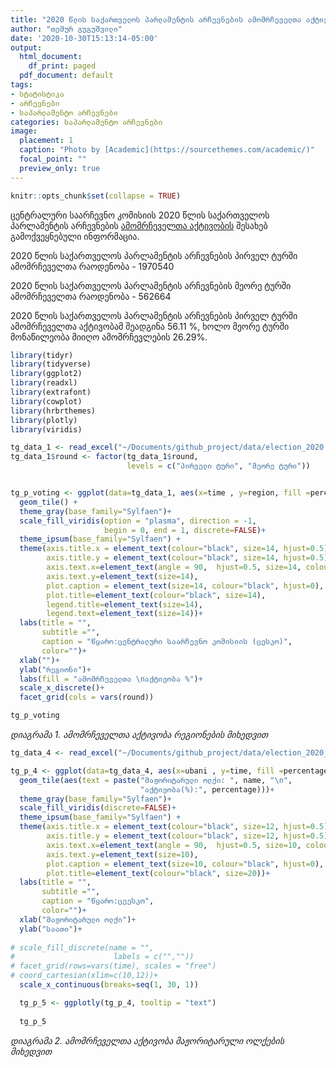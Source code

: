 ```yaml
---
title: "2020 წლის საქართველოს პარლამენტის არჩევნების ამომრჩეველთა აქტივობა"
author: "თემურ გუგუშვილი"
date: '2020-10-30T15:13:14-05:00'
output:
  html_document:
    df_print: paged
  pdf_document: default
tags:
- სტატისტიკა
- არჩევნები
- საპარლამენტო არჩევნები
categories: საპარლამენტო არჩევნები
image:
  placement: 1
  caption: "Photo by [Academic](https://sourcethemes.com/academic/)"
  focal_point: ""
  preview_only: true
---
```


```r
knitr::opts_chunk$set(collapse = TRUE)
```

ცენტრალური საარჩევნო კომისიის 2020 წლის საქართველოს პარლამენტის არჩევნების [ამომრჩეველთა აქტივობის](https://cesko.ge/geo/static/2938) შესახებ გამოქვეყნებული ინფორმაცია. 

2020 წლის საქართველოს პარლამენტის არჩევნების პირველ ტურში ამომრჩეველთა რაოდენობა - 1970540

2020 წლის საქართველოს პარლამენტის არჩევნების მეორე ტურში ამომრჩეველთა რაოდენობა - 562664

2020 წლის საქართველოს პარლამენტის არჩევნების პირველ ტურში ამომრჩეველთა აქტივობამ შეადგინა 56.11 %, ხოლო მეორე ტურში მონაწილეობა მიიღო ამომრჩევლების 26.29%.

```r
library(tidyr)
library(tidyverse)
library(ggplot2)
library(readxl)
library(extrafont)
library(cowplot)
library(hrbrthemes)
library(plotly)
library(viridis)
```


```r

tg_data_1 <- read_excel("~/Documents/github_project/data/election_2020.xlsx")
tg_data_1$round <- factor(tg_data_1$round, 
                          levels = c("პირველი ტური", "მეორე ტური"))


tg_p_voting <- ggplot(data=tg_data_1, aes(x=time , y=region, fill =percentage)) +
  geom_tile() +
  theme_gray(base_family="Sylfaen")+
  scale_fill_viridis(option = "plasma", direction = -1,
                     begin = 0, end = 1, discrete=FALSE)+
  theme_ipsum(base_family="Sylfaen") +
  theme(axis.title.x = element_text(colour="black", size=14, hjust=0.5),
        axis.title.y = element_text(colour="black", size=14, hjust=0.5),
        axis.text.x=element_text(angle = 90,  hjust=0.5, size=14, colour="black"),
        axis.text.y=element_text(size=14),
        plot.caption = element_text(size=14, colour="black", hjust=0),
        plot.title=element_text(colour="black", size=14),
        legend.title=element_text(size=14),
        legend.text=element_text(size=14))+
  labs(title = "",
       subtitle ="",
       caption = "წყარო:ცენტრალური საარჩევნო კომისიის (ცესკო)",
       color="")+
  xlab("")+
  ylab("რეგიონი")+ 
  labs(fill = "ამომრჩეველთა \nაქტივობა %")+
  scale_x_discrete()+
  facet_grid(cols = vars(round))

tg_p_voting

```
*დიაგრამა 1. ამომრჩეველთა აქტივობა რეგიონების მიხედვით*




```r
tg_data_4 <- read_excel("~/Documents/github_project/data/election_2020_ubani.xlsx")

tg_p_4 <- ggplot(data=tg_data_4, aes(x=ubani , y=time, fill =percentage)) +
  geom_tile(aes(text = paste("მაჟორიტარული ოლქი: ", name, "\n",
                             "აქტივობა(%):", percentage)))+ 
  theme_gray(base_family="Sylfaen")+
  scale_fill_viridis(discrete=FALSE)+
  theme_ipsum(base_family="Sylfaen") +
  theme(axis.title.x = element_text(colour="black", size=12, hjust=0.5),
        axis.title.y = element_text(colour="black", size=12, hjust=0.5),
        axis.text.x=element_text(angle = 90,  hjust=0.5, size=10, colour="black"), 
        axis.text.y=element_text(size=10),
        plot.caption = element_text(size=10, colour="black", hjust=0),
        plot.title=element_text(colour="black", size=20))+
  labs(title = "",
       subtitle ="",
       caption = "წყარო:ცეესკო",
       color="")+
  xlab("მაჟორიტარული ოლქი")+
  ylab("საათი")+
  
# scale_fill_discrete(name = "",
#                      labels = c("",""))
# facet_grid(rows=vars(time), scales = "free")
# coord_cartesian(xlim=c(10,12))+
  scale_x_continuous(breaks=seq(1, 30, 1))

  tg_p_5 <- ggplotly(tg_p_4, tooltip = "text") 
  
  tg_p_5 

```
*დიაგრამა 2. ამომრჩეველთა აქტივობა მაჟორიტარული ოლქების მიხედვით*



